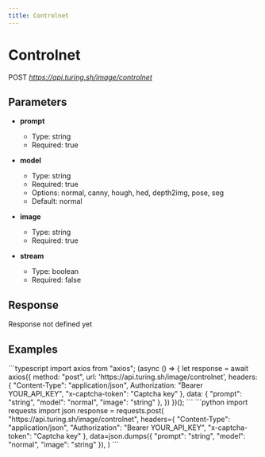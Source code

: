 ```yaml
---
title: Controlnet
---
```


# Controlnet
POST *https://api.turing.sh/image/controlnet*

## Parameters


- **prompt**
  - Type: string
  - Required: true

- **model**
  - Type: string
  - Required: true
  - Options: normal, canny, hough, hed, depth2img, pose, seg
  - Default: normal

- **image**
  - Type: string
  - Required: true

- **stream**
  - Type: boolean
  - Required: false

## Response

<Error>Response not defined yet</Error>


## Examples

<CodeGroup title="Controlnet example">
  ```typescript
  import axios from "axios";
  (async () => {
    let response = await axios({
      method: "post",
      url: 'https://api.turing.sh/image/controlnet',
      headers: {
        "Content-Type": "application/json",
        Authorization: "Bearer YOUR_API_KEY",
        "x-captcha-token": "Captcha key"
      },
      data: {
  "prompt": "string",
  "model": "normal",
  "image": "string"
},
    })
  })();
  ```
  ```python
  import requests
  import json
  response = requests.post(
    "https://api.turing.sh/image/controlnet",
    headers={
      "Content-Type": "application/json",
      "Authorization": "Bearer YOUR_API_KEY",
      "x-captcha-token": "Captcha key"
    },
    data=json.dumps({
  "prompt": "string",
  "model": "normal",
  "image": "string"
}),
  )
  ```
</CodeGroup>